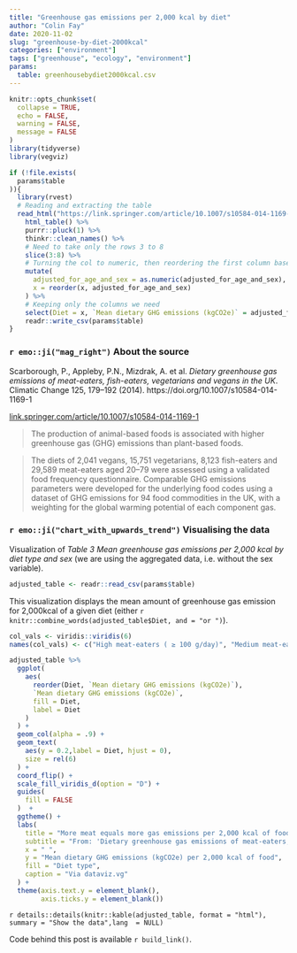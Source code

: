 ```yaml
---
title: "Greenhouse gas emissions per 2,000 kcal by diet"
author: "Colin Fay"
date: 2020-11-02
slug: "greenhouse-by-diet-2000kcal"
categories: ["environment"]
tags: ["greenhouse", "ecology", "environment"]
params:
  table: greenhousebydiet2000kcal.csv
---
```


```r
knitr::opts_chunk$set(
  collapse = TRUE, 
  echo = FALSE, 
  warning = FALSE, 
  message = FALSE
)
library(tidyverse)
library(vegviz)

if (!file.exists(
  params$table
)){
  library(rvest)
  # Reading and extracting the table
  read_html("https://link.springer.com/article/10.1007/s10584-014-1169-1/tables/3") %>%
    html_table() %>%
    purrr::pluck(1) %>% 
    thinkr::clean_names() %>%
    # Need to take only the rows 3 to 8
    slice(3:8) %>%
    # Turning the col to numeric, then reordering the first column based on adjusted_for_age_and_sex
    mutate(
      adjusted_for_age_and_sex = as.numeric(adjusted_for_age_and_sex), 
      x = reorder(x, adjusted_for_age_and_sex)
    ) %>% 
    # Keeping only the columns we need
    select(Diet = x, `Mean dietary GHG emissions (kgCO2e)` = adjusted_for_age_and_sex) %>%
    readr::write_csv(params$table)
}
```

### `r emo::ji("mag_right")` About the source 

::: {.source}
Scarborough, P., Appleby, P.N., Mizdrak, A. et al. _Dietary greenhouse gas emissions of meat-eaters, fish-eaters, vegetarians and vegans in the UK_. Climatic Change 125, 179–192 (2014). https://doi.org/10.1007/s10584-014-1169-1
::: 

::: {.link}
[link.springer.com/article/10.1007/s10584-014-1169-1](https://link.springer.com/article/10.1007/s10584-014-1169-1)
:::

::: {.quote}
> The production of animal-based foods is associated with higher greenhouse gas (GHG) emissions than plant-based foods.
:::

::: {.count}
> The diets of 2,041 vegans, 15,751 vegetarians, 8,123 fish-eaters and 29,589 meat-eaters aged 20–79 were assessed using a validated food frequency questionnaire. Comparable GHG emissions parameters were developed for the underlying food codes using a dataset of GHG emissions for 94 food commodities in the UK, with a weighting for the global warming potential of each component gas.
:::


### `r emo::ji("chart_with_upwards_trend")` Visualising the data

Visualization of _Table 3 Mean greenhouse gas emissions per 2,000 kcal by diet type and sex_ (we are using the aggregated data, i.e. without the sex variable).

```r
adjusted_table <- readr::read_csv(params$table)
```


This visualization displays the mean amount of greenhouse gas emission for 2,000kcal of a given diet (either `r knitr::combine_words(adjusted_table$Diet, and = "or ")`).

```r

col_vals <- viridis::viridis(6)
names(col_vals) <- c("High meat-eaters ( ≥ 100 g/day)", "Medium meat-eaters (50–99 g/day)", "Low meat-eaters ( < 50 g/day)", "Fish-eaters", "Vegetarians", "Vegans")

adjusted_table %>%
  ggplot(
    aes(
      reorder(Diet, `Mean dietary GHG emissions (kgCO2e)`),
      `Mean dietary GHG emissions (kgCO2e)`, 
      fill = Diet, 
      label = Diet
    )
  ) + 
  geom_col(alpha = .9) + 
  geom_text(
    aes(y = 0.2,label = Diet, hjust = 0), 
    size = rel(6)
  ) + 
  coord_flip() + 
  scale_fill_viridis_d(option = "D") + 
  guides(
    fill = FALSE
  )  +
  ggtheme() +
  labs(
    title = "More meat equals more gas emissions per 2,000 kcal of food", 
    subtitle = "From: 'Dietary greenhouse gas emissions of meat-eaters, fish-eaters, vegetarians and vegans in the UK'\nhttps://link.springer.com/article/10.1007/s10584-014-1169-1", 
    x = " ", 
    y = "Mean dietary GHG emissions (kgCO2e) per 2,000 kcal of food", 
    fill = "Diet type",
    caption = "Via dataviz.vg"
  ) + 
  theme(axis.text.y = element_blank(),
        axis.ticks.y = element_blank())
```

`r details::details(knitr::kable(adjusted_table, format = "html"), summary = "Show the data",lang  = NULL)`

::: {.code}
Code behind this post is available `r build_link()`. 
:::
